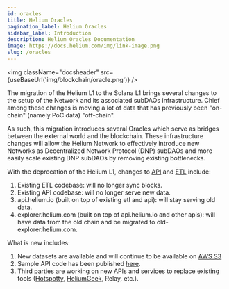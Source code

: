 ```yaml
---
id: oracles
title: Helium Oracles
pagination_label: Helium Oracles
sidebar_label: Introduction
description: Helium Oracles Documentation
image: https://docs.helium.com/img/link-image.png
slug: /oracles
---
```



<img className="docsheader" src={useBaseUrl('img/blockchain/oracle.png')} />

The migration of the Helium L1 to the Solana L1 brings several changes to the setup of the Network
and its associated subDAOs infrastructure. Chief among these changes is moving a lot of data that
has previously been "on-chain" (namely PoC data) "off-chain".

As such, this migration introduces several Oracles which serve as bridges between the external world
and the blockchain. These infrastructure changes will allow the Helium Network to effectively
introduce new Networks as Decentralized Network Protocol (DNP) subDAOs and more easily scale
existing DNP subDAOs by removing existing bottlenecks.

With the deprecation of the Helium L1, changes to [API](https://docs.helium.com/api/) and
[ETL](https://github.com/helium/blockchain-etl) include:

1. Existing ETL codebase: will no longer sync blocks.
2. Existing API codebase: will no longer serve new data.
3. api.helium.io (built on top of existing etl and api): will stay serving old data.
4. explorer.helium.com (built on top of api.helium.io and other apis): will have data from the old
   chain and be migrated to old-explorer.helium.com.

What is new includes:

1. New datasets are available and will continue to be available on
   [AWS S3](https://docs.helium.com/oracles/oracle-data)
2. Sample API code has been published
   [here](https://github.com/dewi-alliance/oracle-observer-sample).
3. Third parties are working on new APIs and services to replace existing tools ([Hotspotty](https://hotspotty.net/api/),
   [HeliumGeek](https://heliumgeek.com/b/helium-offchain-api.html), Relay, etc.).
